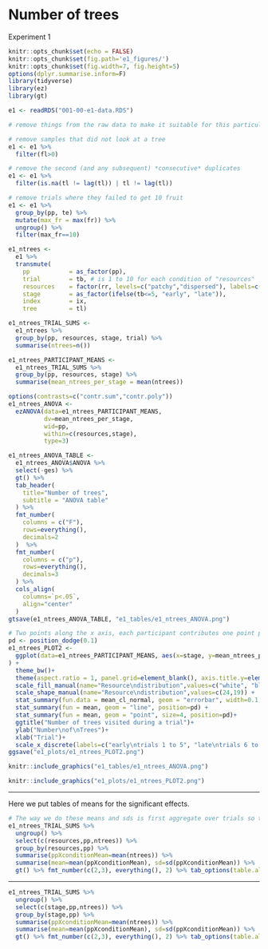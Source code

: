 # Number of trees

Experiment 1

```r
knitr::opts_chunk$set(echo = FALSE)
knitr::opts_chunk$set(fig.path='e1_figures/')
knitr::opts_chunk$set(fig.width=7, fig.height=5)
options(dplyr.summarise.inform=F)
library(tidyverse)
library(ez)
library(gt)

e1 <- readRDS("001-00-e1-data.RDS")

# remove things from the raw data to make it suitable for this particular analysis

# remove samples that did not look at a tree
e1 <- e1 %>% 
  filter(fl>0)

# remove the second (and any subsequent) *consecutive* duplicates
e1 <- e1 %>% 
  filter(is.na(tl != lag(tl)) | tl != lag(tl))

# remove trials where they failed to get 10 fruit
e1 <- e1 %>% 
  group_by(pp, te) %>% 
  mutate(max_fr = max(fr)) %>% 
  ungroup() %>% 
  filter(max_fr==10)

e1_ntrees <-
  e1 %>%
  transmute(
    pp           = as_factor(pp),
    trial        = tb, # is 1 to 10 for each condition of "resources"
    resources    = factor(rr, levels=c("patchy","dispersed"), labels=c("patchy","dispersed")),
    stage        = as_factor(ifelse(tb<=5, "early", "late")),
    index        = ix,
    tree         = tl)

e1_ntrees_TRIAL_SUMS <- 
  e1_ntrees %>% 
  group_by(pp, resources, stage, trial) %>% 
  summarise(ntrees=n())

e1_ntrees_PARTICIPANT_MEANS <-
  e1_ntrees_TRIAL_SUMS %>% 
  group_by(pp, resources, stage) %>% 
  summarise(mean_ntrees_per_stage = mean(ntrees))

options(contrasts=c("contr.sum","contr.poly"))
e1_ntrees_ANOVA <- 
  ezANOVA(data=e1_ntrees_PARTICIPANT_MEANS,
          dv=mean_ntrees_per_stage,
          wid=pp,
          within=c(resources,stage),
          type=3)

e1_ntrees_ANOVA_TABLE <-
  e1_ntrees_ANOVA$ANOVA %>% 
  select(-ges) %>% 
  gt() %>% 
  tab_header(
    title="Number of trees",
    subtitle = "ANOVA table"
  ) %>% 
  fmt_number(
    columns = c("F"),
    rows=everything(),
    decimals=2
  )  %>% 
  fmt_number(
    columns = c("p"),
    rows=everything(),
    decimals=3
  ) %>% 
  cols_align(
    columns=`p<.05`,
    align="center"
  )
gtsave(e1_ntrees_ANOVA_TABLE, "e1_tables/e1_ntrees_ANOVA.png")

# Two points along the x axis, each participant contributes one point per cell
pd <- position_dodge(0.1)
e1_ntrees_PLOT2 <-
  ggplot(data=e1_ntrees_PARTICIPANT_MEANS, aes(x=stage, y=mean_ntrees_per_stage, group=resources, pch=resources, fill=resources)
) +
  theme_bw()+
  theme(aspect.ratio = 1, panel.grid=element_blank(), axis.title.y=element_text(angle=0,vjust=0.5,hjust=0.5))+
  scale_fill_manual(name="Resource\ndistribution",values=c("white", "black")) +
  scale_shape_manual(name="Resource\ndistribution",values=c(24,19)) +
  stat_summary(fun.data = mean_cl_normal, geom = "errorbar", width=0.1, position=pd) +
  stat_summary(fun = mean, geom = "line", position=pd) + 
  stat_summary(fun = mean, geom = "point", size=4, position=pd)+
  ggtitle("Number of trees visited during a trial")+
  ylab("Number\nof\nTrees")+
  xlab("Trial")+
  scale_x_discrete(labels=c("early\ntrials 1 to 5", "late\ntrials 6 to 10"))
ggsave("e1_plots/e1_ntrees_PLOT2.png")
```

```r
knitr::include_graphics("e1_tables/e1_ntrees_ANOVA.png")
```

```r
knitr::include_graphics("e1_plots/e1_ntrees_PLOT2.png")
```

----

Here we put tables of means for the significant effects.

```r
# The way we do these means and sds is first aggregate over trials so that each pp contributes one mean value for each condition. Then we take the mean of those means, and the sd of those means separately for each cell 
e1_ntrees_TRIAL_SUMS %>%
  ungroup() %>% 
  select(c(resources,pp,ntrees)) %>% 
  group_by(resources,pp) %>% 
  summarise(ppXconditionMean=mean(ntrees)) %>% 
  summarise(mean=mean(ppXconditionMean), sd=sd(ppXconditionMean)) %>% 
  gt() %>% fmt_number(c(2,3), everything(), 2) %>% tab_options(table.align='left')
```

-----

```r
e1_ntrees_TRIAL_SUMS %>%
  ungroup() %>% 
  select(c(stage,pp,ntrees)) %>% 
  group_by(stage,pp) %>% 
  summarise(ppXconditionMean=mean(ntrees)) %>% 
  summarise(mean=mean(ppXconditionMean), sd=sd(ppXconditionMean)) %>% 
  gt() %>% fmt_number(c(2,3), everything(), 2) %>% tab_options(table.align='left')
```

